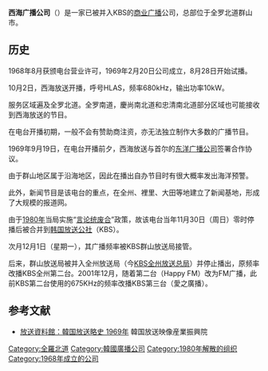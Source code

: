 {{Infobox Korean name||title=西海放送|hanja=西海放送|hangul=서해방송}}'''西海广播公司'''（{{Lang-ko|서해방송}}）是一家已被并入KBS的[[商業廣播|商业广播]]公司，总部位于全罗北道群山市。

== 历史 ==
1968年8月获颁电台营业许可，1969年2月20日公司成立，8月28日开始试播。

10月2日，西海放送开播，呼号HLAS，频率680kHz，输出功率10kW。

服务区域遍及全罗北道。全罗南道，慶尚南北道和忠清南北道部分区域也可能接收到西海放送的节目。


在电台开播初期，一般不会有赞助商注资，亦无法独立制作大多数的广播节目。

1969年9月19日，在电台开播前夕，西海放送与首尔的[[東洋廣播公司|东洋广播公司]]签署合作协议。

由于群山地区属于沿海地区，因此在播出自办节目时有很大概率发出海洋预警。

此外，新闻节目是该电台的重点，在全州、裡里、大田等地建立了新闻基地，形成了大规模的报道网。

由于[[1980年|1980年]]当局实施“[[言论统废合|言论统废合]]”政策，故该电台当年11月30日（周日）零时停播后被合并到[[韓國廣播公司|韩国放送公社]]（KBS）。

次月12月1日（星期一），其广播频率被KBS群山放送局接管。

后来，群山放送局被并入全州放送局（今[[KBS全州放送總局|KBS全州放送总局]]）并停止播出，原频率改播KBS全州第二台。2001年12月，随着第二台（Happy FM）改为FM广播，此前KBS第二台使用的675KHz的频率改播KBS第三台（愛之廣播）。

== 参考文献 ==

* {{Ko icon}}[http://museum.kbi.re.kr/history/1969.jsp 放送資料館：韓国放送略史 1969年] {{Wayback|url=http://museum.kbi.re.kr/history/1969.jsp |date=20070928161223 }} 韓国放送映像産業振興院
[[Category:全羅北道|Category:全羅北道]]
[[Category:韓國廣播公司|Category:韓國廣播公司]]
[[Category:1980年解散的组织|Category:1980年解散的组织]]
[[Category:1968年成立的公司|Category:1968年成立的公司]]